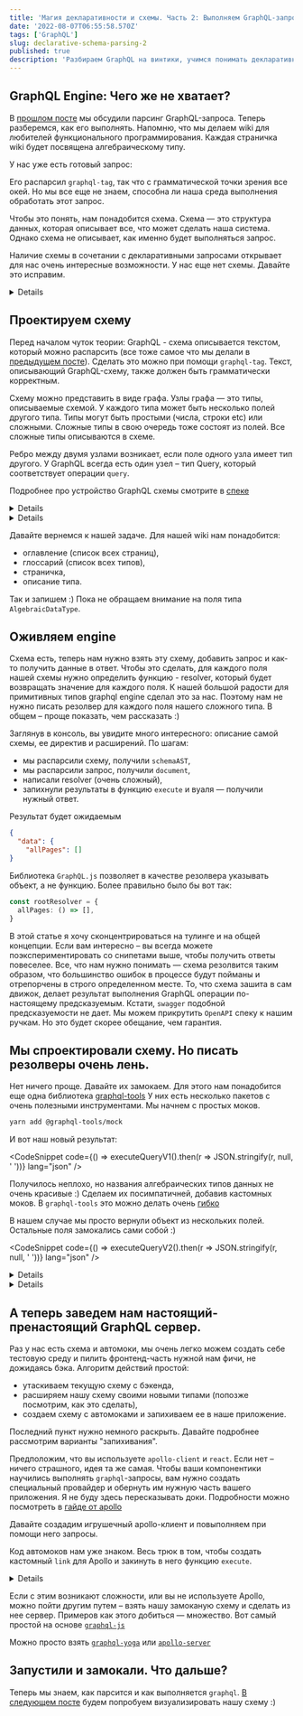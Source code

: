 ```yaml
---
title: 'Магия декларативности и схемы. Часть 2: Выполняем GraphQL-запросы'
date: '2022-08-07T06:55:58.570Z'
tags: ['GraphQL']
slug: declarative-schema-parsing-2
published: true
description: 'Разбираем GraphQL на винтики, учимся понимать декларативный Query Language'
---
```





## GraphQL Engine: Чего же не хватает?

В [прошлом посте](/blog/declarative-schema-parsing-1) мы обсудили парсинг GraphQL-запроса. Теперь разберемся, как его выполнять.
Напомню, что мы делаем wiki для любителей функционального программирования. Каждая страничка wiki будет посвящена алгебраическому типу.

У нас уже есть готовый запрос:

<CodeSnippet code={validQuery} lang="graphql" />

Его распарсил `graphql-tag`, так что с грамматической точки зрения все окей. Но мы все еще не знаем, способна ли наша среда выполнения обработать этот запрос.

Чтобы это понять, нам понадобится схема. Схема — это структура данных, которая описывает все, что может сделать наша система. Однако схема не описывает, как именно будет выполняться запрос.

<!-- было бы прикольно "что" и "как" выделить цветом, например -->

Наличие схемы в сочетании с декларативными запросами открывает для нас очень интересные возможности.
У нас еще нет схемы. Давайте это исправим.

<Details title="А что, если схема уже спроектирована?">
  Все, что я здесь рассказываю, относится к любой схеме. Подходы и практики,
  которые я здесь описываю, никак не связаны с тем, как именно спроектирована
  схема.
</Details>

## Проектируем схему

Перед началом чуток теории:
GraphQL - схема описывается текстом, который можно распарсить (все тоже самое что мы делали в [предыдущем посте](/blog/declarative-schema-parsing-1)).
Сделать это можно при помощи `graphql-tag`. Текст, описывающий GraphQL-схему, также должен быть грамматически корректным.

Схему можно представить в виде графа. Узлы графа — это типы, описываемые схемой. У каждого типа может быть несколько полей другого типа. Типы могут быть простыми (числа, строки etc)
или сложными. Сложные типы в свою очередь тоже состоят из полей. Все сложные типы описываются в схеме.

Ребро между двумя узлами возникает, если поле одного узла имеет тип другого.
У GraphQL всегда есть один узел – тип Query, который соответствует операции `query`.

Подробнее про устройство GraphQL схемы смотрите в [спеке](https://spec.graphql.org/June2018/#sec-Schema)

<Details title="Схема это 🌳?">
  Нет :) В GraphQL схеме могут быть циклы, так что деревом граф схемы не
  является
</Details>

<Details title="Операции?">
  В GraphQL есть 3 операции: query - read-only запрос, mutation - запись +
  запрос, subscription - длинный запрос, который слушает стрим входящих событий и
  выдает ответ на каждое из них.
</Details>

Давайте вернемся к нашей задаче. Для нашей wiki нам понадобится:

- оглавление (список всех страниц),
- глоссарий (список всех типов),
- страничка,
- описание типа.

Так и запишем :) Пока не обращаем внимание на поля типа `AlgebraicDataType`.

<CodeSnippet code={schema} lang="graphql" />

## Оживляем engine

Схема есть, теперь нам нужно взять эту схему, добавить запрос и как-то получить данные в ответ.
Чтобы это сделать, для каждого поля нашей схемы нужно определить функцию - resolver, который будет возвращать значение для каждого поля.
К нашей большой радости для примитивных типов graphql engine сделал это за нас.
Поэтому нам не нужно писать резолвер для каждого поля нашего сложного типа.
В общем – проще показать, чем рассказать :)

<CodeSnippet code={executionCode} lang="ts" />

Заглянув в консоль, вы увидите много интересного: описание самой схемы, ее директив и расширений.
По шагам:

- мы распарсили схему, получили `schemaAST`,
- мы распарсили запрос, получили `document`,
- написали resolver (очень сложный),
- запихнули результаты в функцию `execute` и вуаля — получили нужный ответ.

Результат будет ожидаемым

```json
{
  "data": {
    "allPages": []
}
```

Библиотека `GraphQL.js` позволяет в качестве резолвера указывать объект, а не функцию. Более правильно было бы вот так:

```ts
const rootResolver = {
  allPages: () => [],
}
```

В этой статье я хочу сконцентрироваться на тулинге и на общей концепции. Если вам интересно – вы всегда можете поэкспериментировать со снипетами выше, чтобы получить ответы повеселее.
Все, что нам нужно понимать — схема резолвится таким образом, что большинство ошибок в процессе будут пойманы и отрепорчены в строго определенном месте.
То, что схема зашита в сам движок, делает результат выполнения GraphQL операции по-настоящему предсказуемым. Кстати, `swagger` подобной предсказуемости не дает. Мы можем прикрутить `OpenAPI` спеку к нашим ручкам. Но это будет скорее обещание, чем гарантия.

## Мы спроектировали схему. Но писать резолверы очень лень.

Нет ничего проще. Давайте их замокаем. Для этого нам понадобится еще одна библиотека [graphql-tools](https://www.graphql-tools.com/)
У них есть несколько пакетов с очень полезными инструментами. Мы начнем с простых моков.

```bash
yarn add @graphql-tools/mock
```

<CodeSnippet code={executableSchemaWithMocksCodeV1} lang="ts" />

И вот наш новый результат:

<CodeSnippet
  code={() => executeQueryV1().then(r => JSON.stringify(r, null, ' '))}
  lang="json"
/>

Получилось неплохо, но названия алгебраических типов данных не очень красивые :) Сделаем их посимпатичней, добавив кастомных моков.
В `graphql-tools` это можно делать очень [гибко](https://www.graphql-tools.com/docs/mocking#customizing-mocks)

<CodeSnippet code={executableSchemaWithMocksCodeV2} lang="ts" />

В нашем случае мы просто вернули объект из нескольких полей. Остальные поля замокались сами собой :)

<CodeSnippet
  code={() => executeQueryV2().then(r => JSON.stringify(r, null, ' '))}
  lang="json"
/>

<Details title="Такая штука пригодится нам для тестов">
  Крутые фронтенды пишут тесты. Возможность быстро сгенерировать моки для
  каждого поля нам еще пригодится, когда мы начнем экспериментировать с тестами
</Details>

<Details title="Полезности из graphql-tools">
  Посмотрите на
  [`mock-server`](https://www.graphql-tools.com/docs/mocking#mockserver)
  Воспользовавшись этой функцией, можно сделать примеры выше чуть короче. Мне
  показалось, что пример с явным использованием схемы будет более понятным, так
  что я не стала использовать `mock-server`
</Details>

## A теперь заведем нам настоящий-пренастоящий GraphQL сервер.

Раз у нас есть схема и автомоки, мы очень легко можем создать себе тестовую среду и пилить фронтенд-часть нужной нам фичи, не дожидаясь бэка.
Алгоритм действий простой:

- утаскиваем текущую схему с бэкенда,
- расширяем нашу схему своими новыми типами (попозже посмотрим, как это сделать),
- создаем схему с автомоками и запихиваем ее в наше приложение.

Последний пункт нужно немного раскрыть. Давайте подробнее рассмотрим варианты "запихивания".

Предположим, что вы используете `apollo-client` и `react`. Если нет – ничего страшного, идея та же самая.
Чтобы ваши компонентики научились выполнять `graphql`-запросы, вам нужно создать специальный провайдер и обернуть им нужную часть вашего приложения.
Я не буду здесь пересказывать доки. Подробности можно посмотреть в [гайде от apollo](https://www.apollographql.com/docs/react/get-started/)

Давайте создадим игрушечный apollo-клиент и повыполняем при помощи него запросы.

<CodeSnippet code={toyClientCode} lang="ts" />

Код автомоков нам уже знаком. Весь трюк в том, чтобы создать кастомный `link` для Apollo и закинуть в него функцию `execute`.

<Details title="Что это за линки такие">
  Если вы действительно хотите разобраться, то проще всего почитать
  [документацию](https://www.apollographql.com/docs/react/api/link/introduction)

Если кратко: Operation — это AST вашего запроса + некоторое количество метаданных.
Operation передается по цепочке links (по-русски это, видимо, ссылка :). У каждой link вызывается метод `request`, который возвращает [Observable](https://github.com/zenparsing/zen-observable).
Чтобы закинуть данные дальше по цепочке, используется метод `forward`

</Details>

Если с этим возникают сложности, или вы не используете Apollo, можно пойти другим путем – взять нашу замоканую схему и сделать из нее сервер.
Примеров как этого добиться — множество.
Вот самый простой на основе [`graphql-js`](https://graphql.org/graphql-js/running-an-express-graphql-server/)

Можно просто взять [`graphql-yoga`](https://www.graphql-yoga.com/) или [`apollo-server`](`https://www.apollographql.com/docs/apollo-server/`)

## Запустили и замокали. Что дальше?

Теперь мы знаем, как парсится и как выполняется `graphql`. [В следующем посте](/blog/declarative-schema-parsing-3) будем попробуем визуализировать нашу схему :)
